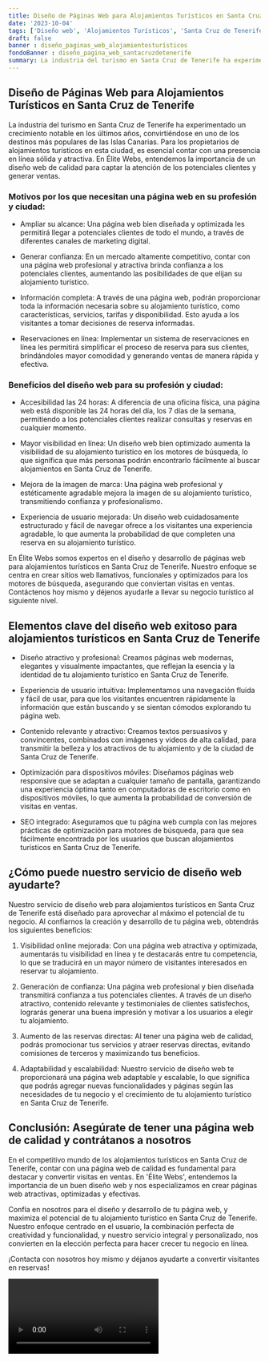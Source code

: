 ```yaml
---
title: Diseño de Páginas Web para Alojamientos Turísticos en Santa Cruz de Tenerife
date: '2023-10-04'
tags: ['Diseño web', 'Alojamientos Turísticos', 'Santa Cruz de Tenerife']
draft: false
banner : diseño_paginas_web_alojamientosturísticos
fondoBanner : diseño_pagina_web_santacruzdetenerife
summary: La industria del turismo en Santa Cruz de Tenerife ha experimentado un crecimiento notable en los últimos años, convirtiéndose en uno de los destinos más populares de las Islas Canarias. Para los propietarios de alojamientos turísticos en esta ciudad, es esencial contar con una presencia en línea sólida y atractiva. En Élite Webs, entendemos la importancia de un diseño web de calidad para captar la atención de los potenciales clientes y generar ventas.
---
```


## **Diseño de Páginas Web para Alojamientos Turísticos en Santa Cruz de Tenerife**

La industria del turismo en Santa Cruz de Tenerife ha experimentado un crecimiento notable en los últimos años, convirtiéndose en uno de los destinos más populares de las Islas Canarias. Para los propietarios de alojamientos turísticos en esta ciudad, es esencial contar con una presencia en línea sólida y atractiva. En Élite Webs, entendemos la importancia de un diseño web de calidad para captar la atención de los potenciales clientes y generar ventas.

### **Motivos por los que necesitan una página web en su profesión y ciudad:**

- Ampliar su alcance: Una página web bien diseñada y optimizada les permitirá llegar a potenciales clientes de todo el mundo, a través de diferentes canales de marketing digital.

- Generar confianza: En un mercado altamente competitivo, contar con una página web profesional y atractiva brinda confianza a los potenciales clientes, aumentando las posibilidades de que elijan su alojamiento turístico.

- Información completa: A través de una página web, podrán proporcionar toda la información necesaria sobre su alojamiento turístico, como características, servicios, tarifas y disponibilidad. Esto ayuda a los visitantes a tomar decisiones de reserva informadas.

- Reservaciones en línea: Implementar un sistema de reservaciones en línea les permitirá simplificar el proceso de reserva para sus clientes, brindándoles mayor comodidad y generando ventas de manera rápida y efectiva.

### **Beneficios del diseño web para su profesión y ciudad:**

- Accesibilidad las 24 horas: A diferencia de una oficina física, una página web está disponible las 24 horas del día, los 7 días de la semana, permitiendo a los potenciales clientes realizar consultas y reservas en cualquier momento.

- Mayor visibilidad en línea: Un diseño web bien optimizado aumenta la visibilidad de su alojamiento turístico en los motores de búsqueda, lo que significa que más personas podrán encontrarlo fácilmente al buscar alojamientos en Santa Cruz de Tenerife.

- Mejora de la imagen de marca: Una página web profesional y estéticamente agradable mejora la imagen de su alojamiento turístico, transmitiendo confianza y profesionalismo.

- Experiencia de usuario mejorada: Un diseño web cuidadosamente estructurado y fácil de navegar ofrece a los visitantes una experiencia agradable, lo que aumenta la probabilidad de que completen una reserva en su alojamiento turístico.

En Élite Webs somos expertos en el diseño y desarrollo de páginas web para alojamientos turísticos en Santa Cruz de Tenerife. Nuestro enfoque se centra en crear sitios web llamativos, funcionales y optimizados para los motores de búsqueda, asegurando que conviertan visitas en ventas. Contáctenos hoy mismo y déjenos ayudarle a llevar su negocio turístico al siguiente nivel.

<GifSeo />

<Cta />

## Elementos clave del diseño web exitoso para alojamientos turísticos en Santa Cruz de Tenerife

- Diseño atractivo y profesional: Creamos páginas web modernas, elegantes y visualmente impactantes, que reflejan la esencia y la identidad de tu alojamiento turístico en Santa Cruz de Tenerife.

- Experiencia de usuario intuitiva: Implementamos una navegación fluida y fácil de usar, para que los visitantes encuentren rápidamente la información que están buscando y se sientan cómodos explorando tu página web.

- Contenido relevante y atractivo: Creamos textos persuasivos y convincentes, combinados con imágenes y videos de alta calidad, para transmitir la belleza y los atractivos de tu alojamiento y de la ciudad de Santa Cruz de Tenerife.

- Optimización para dispositivos móviles: Diseñamos páginas web responsive que se adaptan a cualquier tamaño de pantalla, garantizando una experiencia óptima tanto en computadoras de escritorio como en dispositivos móviles, lo que aumenta la probabilidad de conversión de visitas en ventas.

- SEO integrado: Aseguramos que tu página web cumpla con las mejores prácticas de optimización para motores de búsqueda, para que sea fácilmente encontrada por los usuarios que buscan alojamientos turísticos en Santa Cruz de Tenerife.

## ¿Cómo puede nuestro servicio de diseño web ayudarte?

Nuestro servicio de diseño web para alojamientos turísticos en Santa Cruz de Tenerife está diseñado para aprovechar al máximo el potencial de tu negocio. Al confiarnos la creación y desarrollo de tu página web, obtendrás los siguientes beneficios:

1. Visibilidad online mejorada: Con una página web atractiva y optimizada, aumentarás tu visibilidad en línea y te destacarás entre tu competencia, lo que se traducirá en un mayor número de visitantes interesados en reservar tu alojamiento.

2. Generación de confianza: Una página web profesional y bien diseñada transmitirá confianza a tus potenciales clientes. A través de un diseño atractivo, contenido relevante y testimoniales de clientes satisfechos, lograrás generar una buena impresión y motivar a los usuarios a elegir tu alojamiento.

3. Aumento de las reservas directas: Al tener una página web de calidad, podrás promocionar tus servicios y atraer reservas directas, evitando comisiones de terceros y maximizando tus beneficios.

4. Adaptabilidad y escalabilidad: Nuestro servicio de diseño web te proporcionará una página web adaptable y escalable, lo que significa que podrás agregar nuevas funcionalidades y páginas según las necesidades de tu negocio y el crecimiento de tu alojamiento turístico en Santa Cruz de Tenerife.

## Conclusión: Asegúrate de tener una página web de calidad y contrátanos a nosotros

En el competitivo mundo de los alojamientos turísticos en Santa Cruz de Tenerife, contar con una página web de calidad es fundamental para destacar y convertir visitas en ventas. En 'Élite Webs', entendemos la importancia de un buen diseño web y nos especializamos en crear páginas web atractivas, optimizadas y efectivas.

Confía en nosotros para el diseño y desarrollo de tu página web, y maximiza el potencial de tu alojamiento turístico en Santa Cruz de Tenerife. Nuestro enfoque centrado en el usuario, la combinación perfecta de creatividad y funcionalidad, y nuestro servicio integral y personalizado, nos convierten en la elección perfecta para hacer crecer tu negocio en línea.

¡Contacta con nosotros hoy mismo y déjanos ayudarte a convertir visitantes en reservas!

<Video />

<CtaBot job='Alojamientos Turísticos' city='Santa Cruz de Tenerife'/>

<Gmaps query='Santa Cruz de Tenerife+españa+maps' />